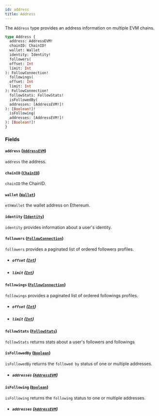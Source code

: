 ```yaml
---
id: address
title: Address
---
```



The `Address` type provides an address information on multiple EVM chains.

```graphql
type Address {
  address: AddressEVM!
  chainID: ChainID!
  wallet: Wallet
  identity: Identity!
  followers(
  offset: Int
  limit: Int
): FollowConnection!
  followings(
  offset: Int
  limit: Int
): FollowConnection!
  followStats: FollowStats!
  isFollowedBy(
  addresses: [AddressEVM!]!
): [Boolean!]!
  isFollowing(
  addresses: [AddressEVM!]!
): [Boolean!]!
}
```


### Fields

#### `address` ([`AddressEVM`](/reference/scalars/address-evm))

`address` the address.


#### `chainID` ([`ChainID`](/reference/scalars/chain-id))

`chainID` the ChainID.


#### `wallet` ([`Wallet`](/reference/objects/wallet))

`ethWallet` the wallet address on Ethereum.


#### `identity` ([`Identity`](/reference/objects/identity))

`identity` provides information about a user's identity.


#### `followers` ([`FollowConnection`](/reference/objects/follow-connection))

`followers` provides a paginated list of ordered followers profiles.
- ##### `offset` ([`Int`](/reference/scalars/int))




- ##### `limit` ([`Int`](/reference/scalars/int))




#### `followings` ([`FollowConnection`](/reference/objects/follow-connection))

`followings` provides a paginated list of ordered followings profiles.
- ##### `offset` ([`Int`](/reference/scalars/int))




- ##### `limit` ([`Int`](/reference/scalars/int))




#### `followStats` ([`FollowStats`](/reference/objects/follow-stats))

`followStats` returns stats about a user's followers and followings


#### `isFollowedBy` ([`Boolean`](/reference/scalars/boolean))

`isFollowedBy` returns the `followed by` status of one or multiple addresses.
- ##### `addresses` ([`AddressEVM`](/reference/scalars/address-evm))




#### `isFollowing` ([`Boolean`](/reference/scalars/boolean))

`isFollowing` returns the `following` status to one or multiple addresses.
- ##### `addresses` ([`AddressEVM`](/reference/scalars/address-evm))






